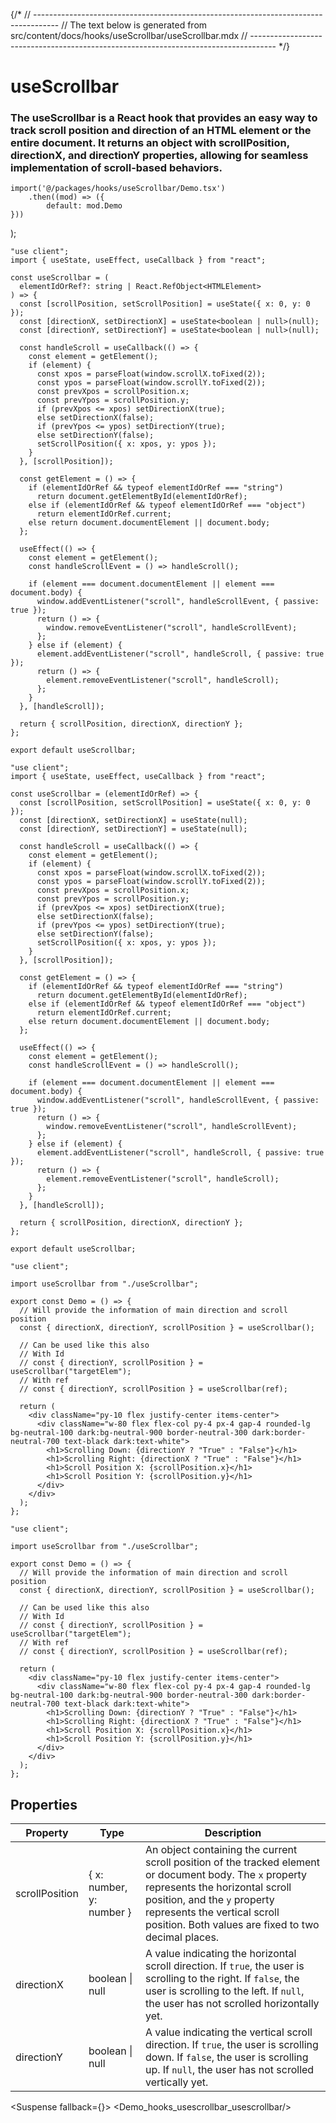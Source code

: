 

{/*
// ------------------------------------------------------------------------------------
//	The text below is generated from src/content/docs/hooks/useScrollbar/useScrollbar.mdx
// ------------------------------------------------------------------------------------
*/}


<Wrapper>

# useScrollbar
### The useScrollbar is a React hook that provides an easy way to track scroll position and direction of an HTML element or the entire document. It returns an object with scrollPosition, directionX, and directionY properties, allowing for seamless implementation of scroll-based behaviors.





	import('@/packages/hooks/useScrollbar/Demo.tsx')
		.then((mod) => ({
			default: mod.Demo
	}))
);


<CodeBlock>
 

```tsx|useScrollbar
"use client";
import { useState, useEffect, useCallback } from "react";

const useScrollbar = (
  elementIdOrRef?: string | React.RefObject<HTMLElement>
) => {
  const [scrollPosition, setScrollPosition] = useState({ x: 0, y: 0 });
  const [directionX, setDirectionX] = useState<boolean | null>(null);
  const [directionY, setDirectionY] = useState<boolean | null>(null);

  const handleScroll = useCallback(() => {
    const element = getElement();
    if (element) {
      const xpos = parseFloat(window.scrollX.toFixed(2));
      const ypos = parseFloat(window.scrollY.toFixed(2));
      const prevXpos = scrollPosition.x;
      const prevYpos = scrollPosition.y;
      if (prevXpos <= xpos) setDirectionX(true);
      else setDirectionX(false);
      if (prevYpos <= ypos) setDirectionY(true);
      else setDirectionY(false);
      setScrollPosition({ x: xpos, y: ypos });
    }
  }, [scrollPosition]);

  const getElement = () => {
    if (elementIdOrRef && typeof elementIdOrRef === "string")
      return document.getElementById(elementIdOrRef);
    else if (elementIdOrRef && typeof elementIdOrRef === "object")
      return elementIdOrRef.current;
    else return document.documentElement || document.body;
  };

  useEffect(() => {
    const element = getElement();
    const handleScrollEvent = () => handleScroll();

    if (element === document.documentElement || element === document.body) {
      window.addEventListener("scroll", handleScrollEvent, { passive: true });
      return () => {
        window.removeEventListener("scroll", handleScrollEvent);
      };
    } else if (element) {
      element.addEventListener("scroll", handleScroll, { passive: true });
      return () => {
        element.removeEventListener("scroll", handleScroll);
      };
    }
  }, [handleScroll]);

  return { scrollPosition, directionX, directionY };
};

export default useScrollbar;
```

```jsx|useScrollbar
"use client";
import { useState, useEffect, useCallback } from "react";

const useScrollbar = (elementIdOrRef) => {
  const [scrollPosition, setScrollPosition] = useState({ x: 0, y: 0 });
  const [directionX, setDirectionX] = useState(null);
  const [directionY, setDirectionY] = useState(null);

  const handleScroll = useCallback(() => {
    const element = getElement();
    if (element) {
      const xpos = parseFloat(window.scrollX.toFixed(2));
      const ypos = parseFloat(window.scrollY.toFixed(2));
      const prevXpos = scrollPosition.x;
      const prevYpos = scrollPosition.y;
      if (prevXpos <= xpos) setDirectionX(true);
      else setDirectionX(false);
      if (prevYpos <= ypos) setDirectionY(true);
      else setDirectionY(false);
      setScrollPosition({ x: xpos, y: ypos });
    }
  }, [scrollPosition]);

  const getElement = () => {
    if (elementIdOrRef && typeof elementIdOrRef === "string")
      return document.getElementById(elementIdOrRef);
    else if (elementIdOrRef && typeof elementIdOrRef === "object")
      return elementIdOrRef.current;
    else return document.documentElement || document.body;
  };

  useEffect(() => {
    const element = getElement();
    const handleScrollEvent = () => handleScroll();

    if (element === document.documentElement || element === document.body) {
      window.addEventListener("scroll", handleScrollEvent, { passive: true });
      return () => {
        window.removeEventListener("scroll", handleScrollEvent);
      };
    } else if (element) {
      element.addEventListener("scroll", handleScroll, { passive: true });
      return () => {
        element.removeEventListener("scroll", handleScroll);
      };
    }
  }, [handleScroll]);

  return { scrollPosition, directionX, directionY };
};

export default useScrollbar;
```

```tsx|Implementation
"use client";

import useScrollbar from "./useScrollbar";

export const Demo = () => {
  // Will provide the information of main direction and scroll position
  const { directionX, directionY, scrollPosition } = useScrollbar();

  // Can be used like this also
  // With Id
  // const { directionY, scrollPosition } = useScrollbar("targetElem");
  // With ref
  // const { directionY, scrollPosition } = useScrollbar(ref);

  return (
    <div className="py-10 flex justify-center items-center">
      <div className="w-80 flex flex-col py-4 px-4 gap-4 rounded-lg bg-neutral-100 dark:bg-neutral-900 border-neutral-300 dark:border-neutral-700 text-black dark:text-white">
        <h1>Scrolling Down: {directionY ? "True" : "False"}</h1>
        <h1>Scrolling Right: {directionX ? "True" : "False"}</h1>
        <h1>Scroll Position X: {scrollPosition.x}</h1>
        <h1>Scroll Position Y: {scrollPosition.y}</h1>
      </div>
    </div>
  );
};
```
```jsx|Implementation
"use client";

import useScrollbar from "./useScrollbar";

export const Demo = () => {
  // Will provide the information of main direction and scroll position
  const { directionX, directionY, scrollPosition } = useScrollbar();

  // Can be used like this also
  // With Id
  // const { directionY, scrollPosition } = useScrollbar("targetElem");
  // With ref
  // const { directionY, scrollPosition } = useScrollbar(ref);

  return (
    <div className="py-10 flex justify-center items-center">
      <div className="w-80 flex flex-col py-4 px-4 gap-4 rounded-lg bg-neutral-100 dark:bg-neutral-900 border-neutral-300 dark:border-neutral-700 text-black dark:text-white">
        <h1>Scrolling Down: {directionY ? "True" : "False"}</h1>
        <h1>Scrolling Right: {directionX ? "True" : "False"}</h1>
        <h1>Scroll Position X: {scrollPosition.x}</h1>
        <h1>Scroll Position Y: {scrollPosition.y}</h1>
      </div>
    </div>
  );
};
```

</CodeBlock>


## Properties

| Property | Type | Description |
| --- | --- | --- |
| scrollPosition | \{ x: number, y: number } | An object containing the current scroll position of the tracked element or document body. The `x` property represents the horizontal scroll position, and the `y` property represents the vertical scroll position. Both values are fixed to two decimal places. |
| directionX | boolean \| null | A value indicating the horizontal scroll direction. If `true`, the user is scrolling to the right. If `false`, the user is scrolling to the left. If `null`, the user has not scrolled horizontally yet. |
| directionY | boolean \| null | A value indicating the vertical scroll direction. If `true`, the user is scrolling down. If `false`, the user is scrolling up. If `null`, the user has not scrolled vertically yet. |


<Suspense fallback={<Skeleton className="h-60 rounded-lg" />}>
<Display>
    <Demo_hooks_usescrollbar_usescrollbar/>
</Display>
</Suspense>
</Wrapper>